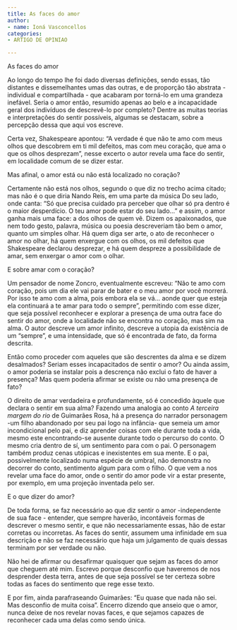 ```yaml
---
title: As faces do amor
author:
- name: Ioná Vasconcellos
categories:
- ARTIGO DE OPINIAO

---
```


As faces do amor

Ao longo do tempo lhe foi dado diversas definições, sendo essas, tão distantes e dissemelhantes umas das outras, e de proporção tão abstrata - individual e compartilhada - que acabaram por torná-lo em uma grandeza inefável.
Seria o amor então, resumido apenas ao belo e a incapacidade geral dos indivíduos de descrevê-lo por completo? 
Dentre as muitas teorias e interpretações do sentir possíveis, algumas se destacam, sobre a percepção dessa que aqui vos escreve. 

Certa vez, Shakespeare apontou: "A verdade é que não te amo com meus olhos que descobrem em ti mil defeitos, mas com meu coração, que ama o que os olhos desprezam", nesse excerto o autor revela uma face do sentir, em localidade comum de se dizer estar.

Mas afinal, o amor está ou não está localizado no coração?

Certamente não está nos olhos, segundo o que diz no trecho acima citado; mas não é o que diria Nando Reis, em uma parte da música Do seu lado, onde canta: "Só que precisa cuidado pra perceber que olhar só pra dentro é o maior desperdício. O teu amor pode estar do seu lado…" e assim, o amor ganha mais uma face: a dos olhos de quem vê. Dizem os apaixonados, que nem todo gesto, palavra, música ou poesia descreveriam tão bem o amor, quanto um simples olhar. Há quem diga ser arte, o ato de reconhecer o amor no olhar, há quem enxergue com os olhos, os mil defeitos que Shakespeare declarou desprezar, e há quem despreze a possibilidade de amar, sem enxergar o amor com o olhar.

E sobre amar com o coração?

Um pensador de nome Zoncro, eventualmente escreveu: "Não te amo com coração, pois um dia ele vai parar de bater e o meu amor por você morrerá. Por isso te amo com a alma, pois embora ela se vá... aonde quer que esteja ela continuará a te amar para todo o sempre", permitindo com esse dizer, que seja possível reconhecer e explorar a presença de uma outra face do sentir do amor, onde a localidade não se encontra no coração, mas sim na alma. O autor descreve um amor infinito, descreve a utopia da existência de um "sempre", e uma intensidade, que só é encontrada de fato, da forma descrita.

Então como proceder com aqueles que são descrentes da alma e se dizem desalmados? Seriam esses incapacitados de sentir o amor? Ou ainda assim, o amor poderia se instalar pois a descrença não exclui o fato de haver a presença? Mas quem poderia afirmar se existe ou não uma presença de fato?

O direito de amar verdadeira e profundamente, só é concedido àquele que declara o sentir em sua alma?
Fazendo uma analogia ao conto _A terceira margem do rio_ de Guimarães Rosa, há a presença  do narrador personagem -um filho abandonado por seu pai logo na infância- que semeia um amor incondicional pelo pai, e diz aprender coisas com ele durante  toda a vida, mesmo este encontrando-se ausente durante todo o percurso do conto. O mesmo cria dentro de sí, um sentimento para com o pai. O personagem também produz cenas utópicas e inexistentes em sua mente. E o pai, possivelmente localizado numa espécie de umbral, não demonstra no decorrer do conto, sentimento algum para com o filho. O que vem a nos revelar uma face do amor, onde o sentir do amor pode vir a estar presente, por exemplo, em uma projeção inventada pelo ser. 

E o que dizer do amor? 

De toda forma, se faz necessário ao que diz sentir o amor -independente de sua face -  entender, que sempre haverão, incontáveis formas de descrever o mesmo sentir, e que não necessariamente essas, hão de estar corretas ou incorretas. As faces do sentir, assumem uma infinidade em sua descrição e não se faz necessário que haja um julgamento de quais dessas terminam por ser verdade ou não.

Não hei de afirmar ou desafirmar quaisquer que sejam as faces do amor que cheguem até mim. Escrevo porque desconfio que haveremos de nos desprender desta terra, antes de que seja possível se ter certeza sobre todas as faces do sentimento que rege esse texto.

E por fim, ainda parafraseando Guimarães: "Eu quase que nada não sei. Mas desconfio de muita coisa". Encerro dizendo que anseio que o amor, nunca deixe de nos revelar novas faces, e que sejamos capazes de reconhecer cada uma delas como sendo única.
